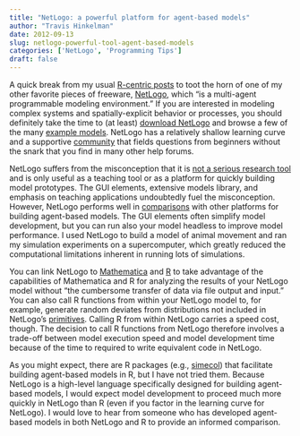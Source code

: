 ```yaml
---
title: "NetLogo: a powerful platform for agent-based models"
author: "Travis Hinkelman"
date: 2012-09-13
slug: netlogo-powerful-tool-agent-based-models
categories: ['NetLogo', 'Programming Tips']
draft: false
---
```


A quick break from my usual [R-centric posts](/categories/r/) to toot the horn of one of my other favorite pieces of freeware, [NetLogo](http://ccl.northwestern.edu/netlogo/index.shtml), which "is a multi-agent programmable modeling environment." If you are interested in modeling complex systems and spatially-explicit behavior or processes, you should definitely take the time to (at least) [download NetLogo](http://ccl.northwestern.edu/netlogo/download.shtml) and browse a few of the many [example models](http://ccl.northwestern.edu/netlogo/models/). NetLogo has a relatively shallow learning curve and a supportive [community](https://groups.google.com/forum/#!forum/netlogo-users) that fields questions from beginners without the snark that you find in many other help forums. 

NetLogo suffers from the misconception that it is [not a serious research tool](http://agentbasedmodeling.wordpress.com/2010/11/08/divingintoabms/) and is only useful as a teaching tool or as a platform for quickly building model prototypes. The GUI elements, extensive models library, and emphasis on teaching applications undoubtedly fuel the misconception. However, NetLogo performs well in [comparisons](https://journals.sagepub.com/doi/abs/10.1177/0037549706073695) with other platforms for building agent-based models. The GUI elements often simplify model development, but you can run also your model headless to improve model performance. I used NetLogo to build a model of animal movement and ran my simulation experiments on a supercomputer, which greatly reduced the computational limitations inherent in running lots of simulations. 

You can link NetLogo to [Mathematica](http://ccl.northwestern.edu/netlogo/docs/mathematica.html) and [R](http://jasss.soc.surrey.ac.uk/15/3/8.html) to take advantage of the capabilities of Mathematica and R for analyzing the results of your NetLogo model without "the cumbersome transfer of data via file output and input." You can also call R functions from within your NetLogo model to, for example, generate random deviates from distributions not included in NetLogo's [primitives](http://ccl.northwestern.edu/netlogo/docs/dictionary.html). Calling R from within NetLogo carries a speed cost, though. The decision to call R functions from NetLogo therefore involves a trade-off between model execution speed and model development time because of the time to required to write equivalent code in NetLogo. 

As you might expect, there are R packages (e.g., [simecol](http://simecol.r-forge.r-project.org/)) that facilitate building agent-based models in R, but I have not tried them. Because NetLogo is a high-level language specifically designed for building agent-based models, I would expect model development to proceed much more quickly in NetLogo than R (even if you factor in the learning curve for NetLogo). I would love to hear from someone who has developed agent-based models in both NetLogo and R to provide an informed comparison. 
